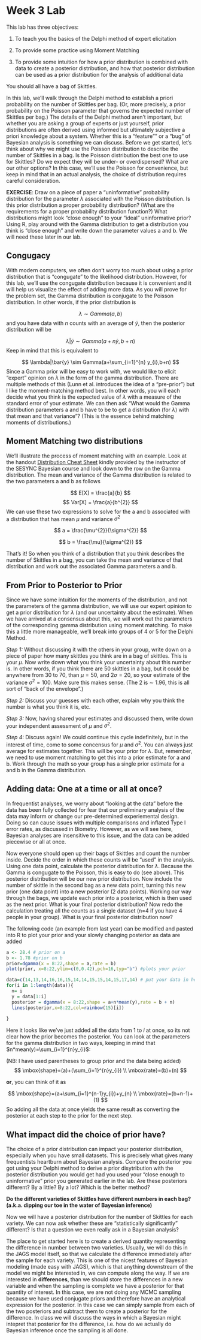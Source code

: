 Week 3 Lab
========================================================

This lab has three objectives:

(1)	To teach you the basics of the Delphi method of expert elicitation

(2)	To provide some practice using Moment Matching

(3)	To provide some intuition for how a prior distribution is combined with data to create a posterior distribution, and how that posterior distribution can be used as a prior distribution for the analysis of additional data

You should all have a bag of Skittles.

In this lab, we’ll walk through the Delphi method to establish a priori probability on the number of Skittles per bag. (Or, more precisely, a prior probability on the Poisson parameter that governs the expected number of Skittles per bag.) The details of the Delphi method aren't important, but whether you are asking a group of experts or just yourself, prior distributions are often derived using informed but ultimately subjective a priori knowledge about a system. Whether this is a "feature"" or a "bug" of Bayesian analysis is something we can discuss.  Before we get started, let's think about why we might use the Poisson distribution to describe the number of Skittles in a bag. Is the Poisson distribution the best one to use for Skittles? Do we expect they will be under- or overdispersed? What are our other options? In this case, we’ll use the Poisson for convenience, but keep in mind that in an actual analysis, the choice of distribution requires careful consideration.

**EXERCISE**: Draw on a piece of paper a "uninformative" probability distribution for the parameter $\lambda$ associated with the Poisson distribution. Is this prior distribution a proper probability distribution? (What are the requirements for a proper probability distribution function?) What distributions might look "close enough" to your "ideal" uninformative prior? Using R, play around with the Gamma distribution to get a distribution you think is "close enough" and write down the parameter values a and b. We will need these later in our lab.

Congugacy
-----------

With modern computers, we often don't worry too much about using a prior distribution that is "congugate" to the likelihood distribution. However, for this lab, we'll use the congugate distribution because it is convenient and it will help us visualize the effect of adding more data. As you will prove for the problem set, the Gamma distribution is conjugate to the Poisson distribution. In other words, if the prior distribution is

$$
\lambda \sim Gamma(a,b)
$$
and you have data with $n$ counts with an average of $\bar{y}$, then the posterior distribution will be

$$
\lambda|\bar{y} \sim Gamma(a+n\bar{y},b+n)
$$
Keep in mind that this is equivalent to

$$
\lambda|\bar{y} \sim Gamma(a+\sum_{i=1}^{n} y_{i},b+n)
$$
Since a Gamma prior will be easy to work with, we would like to elicit “expert” opinion on $\lambda$ in the form of the gamma distribution. There are multiple methods of this (Lunn et al. introduces the idea of a “pre-prior”) but I like the moment-matching method best. In other words, you will each decide what you think is the expected value of $\lambda$ with a measure of the standard error of your estimate. We can then ask “What would the Gamma distribution parameters a and b have to be to get a distribution (for $\lambda$) with that mean and that variance”? (This is the essence behind matching moments of distributions.)

Moment Matching two distributions
-------------------------------

We'll illustrate the process of moment matching with an example. Look at the handout [Distribution Cheat Sheet](https://github.com/hlynch/Bayesian2020/tree/master/_data/DistributionCheatSheet.pdf) kindly provided by the instructor of the SESYNC Bayesian course and look down to the row on the Gamma distribution. The mean and variance of the Gamma distribution is related to the two parameters a and b as follows

$$
E[X] = \frac{a}{b}
$$
$$
Var[X] = \frac{a}{b^{2}}
$$
We can use these two expressions to solve for the a and b associated with a distribution that has mean $\mu$ and variance $\sigma^{2}$

$$
a = \frac{\mu^{2}}{\sigma^{2}}
$$

$$
b = \frac{\mu}{\sigma^{2}}
$$

That's it! So when you think of a distribution that you think describes the number of Skittles in a bag, you can take the mean and variance of that distribution and work out the associated Gamma parameters a and b.

From Prior to Posterior to Prior
-----------------------------

Since we have some intuition for the moments of the distribution, and not the parameters of the gamma distribution, we will use our expert opinion to get a prior distribution for $\lambda$ (and our uncertainty about the estimate). When we have arrived at a consensus about this, we will work out the parameters of the corresponding gamma distribution using moment matching. To make this a little more manageable, we'll break into groups of 4 or 5 for the Delphi Method.

*Step 1:*
Without discussing it with the others in your group, write down on a piece of paper how many skittles you think are in a bag of skittles. This is your $\mu$. Now write down what you think your uncertainty about this number is. In other words, if you think there are 50 skittles in a bag, but it could be anywhere from 30 to 70, than $\mu=50$, and $2\sigma = 20$, so your estimate of the variance $\sigma^{2}=100$. Make sure this makes sense. (The 2 is $\sim$ 1.96, this is all sort of "back of the envelope".)

*Step 2:*
Discuss your guesses with each other, explain why you think the number is what you think it is, etc.

*Step 3:* 
Now, having shared your estimates and discussed them, write down your independent assessment of $\mu$ and $\sigma^{2}$.

*Step 4:*
Discuss again! We could continue this cycle indefinitely, but in the interest of time, come to some concensus for $\mu$ and $\sigma^{2}$. You can always just average for estimates together. This will be your prior for $\lambda$. But, remember, we need to use moment matching to get this into a prior estimate for a and b. Work through the math so your group has a single prior estimate for a and b in the Gamma distribution.

Adding data: One at a time or all at once?
------------------------------------------

In frequentist analyses, we worry about "looking at the data" before the data has been fully collected for fear that our preliminary analysis of the data may inform or change our pre-determined experiemental design. Doing so can cause issues with multiple comparisons and inflated Type I error rates, as discussed in Biometry. However, as we will see here, Bayesian analyses are insensitive to this issue, and the data can be added piecewise or all at once.

Now everyone should open up their bags of Skittles and count the number inside. Decide the order in which these counts will be "used" in the analysis. Using one data point, calculate the posterior distribution for $\lambda$. Because the Gamma is congugate to the Poisson, this is easy to do (see above). This posterior distribution will be our new prior distribution. Now include the number of skittle in the second bag as a new data point, turning this new prior (one data point) into a new posterior (2 data points). Working our way through the bags, we update each prior into a posterior, which is then used as the next prior. What is your final posterior distribution? Now redo the calculation treating all the counts as a single dataset (n=4 if you have 4 people in your group). What is your final posterior distribution now?

The following code (an example from last year) can be modified and pasted into R to plot your prior and your slowly changing posterior as data are added

```r
a <- 28.4 # prior on a
b <- 1.78 #prior on b
prior=dgamma(x = 8:22,shape = a,rate = b)
plot(prior, x=8:22,ylim=c(0,0.42),pch=16,typ="b") #plots your prior

data=c(14,13,14,16,16,15,14,14,15,15,14,15,17,14) # put your data in here
for(i in 1:length(data)){
  n= i
  y = data[1:i]
  posterior = dgamma(x = 8:22,shape = a+n*mean(y),rate = b + n)
  lines(posterior,x=8:22,col=rainbow(15)[i])
  
}
```

Here it looks like we've just added all the data from 1 to $i$ at once, so its not clear how the prior becomes the posterior. You can look at the parameters for the gamma distribution in two ways, keeping in mind that $n*mean(y)=\sum_{i=1}^{n}y_{i}$:

(NB: I have used parentheses to group prior and the data being added)
$$
\mbox{shape}=(a)+(\sum_{i=1}^{n}y_{i}) \\
\mbox{rate}=(b)+(n)
$$

**or**, you can think of it as

$$
\mbox{shape}=(a+\sum_{i=1}^{n-1}y_{i})+y_{n} \\
\mbox{rate}=(b+n-1)+(1)
$$
So adding all the data at once yields the same result as converting the posterior at each step to the prior for the next step.

What impact did the choice of prior have?
---------------------------------------

The choice of a prior distribution can impact your posterior distribution, especially when you have small datasets. This is precisely what gives many frequentists heartburn about Bayesian analysis. Compare the posterior you got using your Delphi method to derive a prior disytribution with the posterior distribution you would get had you used your "close enough to uninformative" prior you generated earlier in the lab. Are these posteriors different? By a little? By a lot? Which is the better method?

**Do the different varieties of Skittles have different numbers in each bag? (a.k.a. dipping our toe in the water of Bayesian inference)**

Now we will have a posterior distribution for the number of Skittles for each variety. We can now ask whether these are "statistically significantly" different? Is that a question we even really ask in a Bayesian analysis? 

The place to get started here is to create a derived quantity representing the difference in number between two varieties. Usually, we will do this in the JAGS model itself, so that we calculate the difference immediately after the sample for each variety. This is one of the nicest features of Bayesian modeling (made easy with JAGS), which is that anything downstream of the model we might be interested in, we can compute along the way. If we are interested in **differences**, than we should store the differences in a new variable and when the sampling is complete we have a posterior for that quantity of interest. In this case, we are not doing any MCMC sampling because we have used conjugate priors and therefore have an analytical expression for the posterior. In this case we can simply sample from each of the two posteriors and subtract them to create a posterior for the difference. In class we will discuss the ways in which a Bayesian might intepret that posterior for the difference, i.e. how do we actually do Bayesian inference once the sampling is all done.
